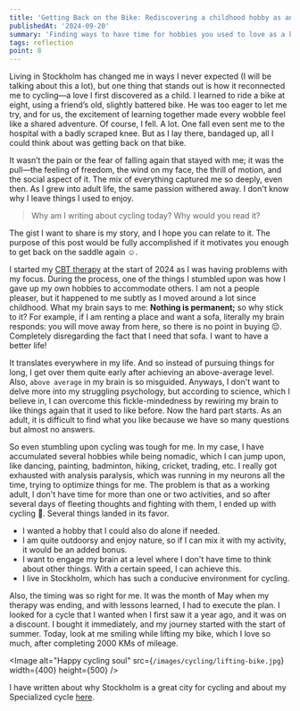 ```yaml
---
title: 'Getting Back on the Bike: Rediscovering a childhood hobby as an adult'
publishedAt: '2024-09-20'
summary: 'Finding ways to have time for hobbies you used to love as a kid'
tags: reflection
point: 8
---
```


Living in Stockholm has changed me in ways I never expected (I will be talking about this a lot), but one thing that
stands out is how it reconnected me to cycling—a love I first discovered as a child. I learned to ride a bike at eight,
using a friend’s old, slightly battered bike. He was too eager to let me try, and for us, the excitement of
learning together made every wobble feel like a shared adventure. Of course, I fell. A lot. One fall
even sent me to the hospital with a badly scraped knee. But as I lay there, bandaged up, all I could think about was getting
back on that bike.

It wasn’t the pain or the fear of falling again that stayed with me; it was the pull—the feeling of freedom,
the wind on my face, the thrill of motion, and the social aspect of it. The mix of everything captured me so deeply, even then.
As I grew into adult life, the same passion withered away. I don't know why I leave things I used to enjoy.

> Why am I writing about cycling today? Why would you read it?

The gist I want to share is my story, and I hope you can relate to it. The purpose of this post would be fully
accomplished if it motivates you enough to get back on the saddle again ☺️.

I started my [CBT therapy](https://www.nhs.uk/mental-health/talking-therapies-medicine-treatments/talking-therapies-and-counselling/cognitive-behavioural-therapy-cbt/overview/) at the start of 2024 as I was
having problems with my focus. During the process, one of the things I stumbled upon was how I gave up my own hobbies to accommodate others. I
am not a people pleaser, but it happened to me subtly as I moved around a lot since childhood. What my brain says to me: **Nothing is permanent;** so why stick to it?
For example, if I am renting a place and want a sofa, literally my brain responds: you will move away from here, so there is no point in buying 😔.
Completely disregarding the fact that I need that sofa. I want to have a better life!

It translates everywhere in my life. And so instead of pursuing things for long, I get over them quite early after achieving an above-average level.
Also, `above average` in my brain is so misguided. Anyways, I don't want to delve more into my struggling psychology, but according to science,
which I believe in, I can overcome this fickle-mindedness by rewiring my brain to like things again that it used to like before. Now the hard
part starts. As an adult, it is difficult to find what you like because we have so many questions but almost no answers.

So even stumbling upon cycling was tough for me. In my case, I have accumulated several hobbies while being nomadic, which I can jump upon, like dancing, painting,
badminton, hiking, cricket, trading, etc. I really got exhausted with analysis paralysis, which was running in my neurons all the time, trying
to optimize things for me. The problem is that as a working adult, I don't have time for more than one or two activities, and so after several days of
fleeting thoughts and fighting with them, I ended up with cycling 🚴. Several things landed in its favor.

- I wanted a hobby that I could also do alone if needed.
- I am quite outdoorsy and enjoy nature, so if I can mix it with my activity, it would be an added bonus.
- I want to engage my brain at a level where I don't have time to think about other things. With a certain speed, I can achieve this.
- I live in Stockholm, which has such a conducive environment for cycling.

Also, the timing was so right for me. It was the month of May when my therapy was ending, and with lessons learned, I had to execute the plan. I looked
for a cycle that I wanted when I first saw it a year ago, and it was on a discount. I bought it immediately, and my journey started with the start of summer.
Today, look at me smiling while lifting my bike, which I love so much, after completing 2000 KMs of mileage.

<Image
  alt="Happy cycling soul"
  src={`/images/cycling/lifting-bike.jpg`}
  width={400}
  height={500}
/>

I have written about why Stockholm is a great city for cycling and about my Specialized cycle [here](/blog/specialized-and-stockholm).
